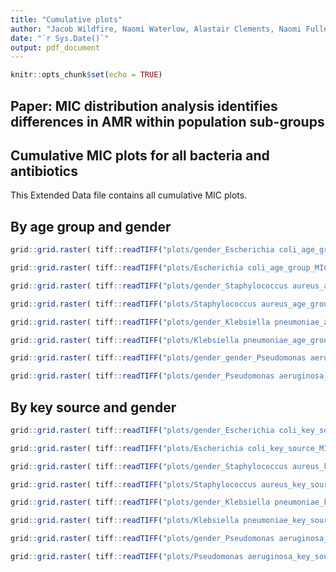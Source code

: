 ```yaml
---
title: "Cumulative plots"
author: "Jacob Wildfire, Naomi Waterlow, Alastair Clements, Naomi Fuller, Gwenan Knight"
date: "`r Sys.Date()`"
output: pdf_document
---
```


```r
knitr::opts_chunk$set(echo = TRUE)
```


## Paper: MIC distribution analysis identifies differences in AMR within population sub-groups 

## Cumulative MIC plots for all bacteria and antibiotics

This Extended Data file contains all cumulative MIC plots.

## By age group and gender

```r
grid::grid.raster( tiff::readTIFF("plots/gender_Escherichia coli_age_group_MICs.tiff") )
```

```r
grid::grid.raster( tiff::readTIFF("plots/Escherichia coli_age_group_MICs.tiff") )
```

```r
grid::grid.raster( tiff::readTIFF("plots/gender_Staphylococcus aureus_age_group_MICs.tiff") )
```

```r
grid::grid.raster( tiff::readTIFF("plots/Staphylococcus aureus_age_group_MICs.tiff") )
```

```r
grid::grid.raster( tiff::readTIFF("plots/gender_Klebsiella pneumoniae_age_group_MICs.tiff") )
```

```r
grid::grid.raster( tiff::readTIFF("plots/Klebsiella pneumoniae_age_group_MICs.tiff") )
```

```r
grid::grid.raster( tiff::readTIFF("plots/gender_gender_Pseudomonas aeruginosa_key_source_MICs.tiff") )
```

```r
grid::grid.raster( tiff::readTIFF("plots/gender_Pseudomonas aeruginosa_key_source_MICs") )
```

## By key source and gender

```r
grid::grid.raster( tiff::readTIFF("plots/gender_Escherichia coli_key_source_MICs.tiff") )
```

```r
grid::grid.raster( tiff::readTIFF("plots/Escherichia coli_key_source_MICs.tiff") )
```

```r
grid::grid.raster( tiff::readTIFF("plots/gender_Staphylococcus aureus_key_source_MICs.tiff") )
```

```r
grid::grid.raster( tiff::readTIFF("plots/Staphylococcus aureus_key_source_MICs.tiff") )
```

```r
grid::grid.raster( tiff::readTIFF("plots/gender_Klebsiella pneumoniae_key_source_MICs.tiff") )
```

```r
grid::grid.raster( tiff::readTIFF("plots/Klebsiella pneumoniae_key_source_MICs.tiff") )
```

```r
grid::grid.raster( tiff::readTIFF("plots/gender_Pseudomonas aeruginosa_key_source_MICs.tiff") )
```

```r
grid::grid.raster( tiff::readTIFF("plots/Pseudomonas aeruginosa_key_source_MICs") )
```